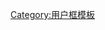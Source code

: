 {{Userbox
  |id=商
  |info=這個用戶正在攻读或曾经攻读[[商科]]类专业。
  |info-s=10
  |border-c = #88FFFF
  |id-c     = #88FFFF
  |info-c   = #EEFFFF
}}<includeonly>[[Category:商科维基人|{{PAGENAME}}]]</includeonly><noinclude>

[[Category:用户框模板]]

</noinclude>